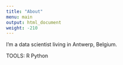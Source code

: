 ```yaml
---
title: "About"
menu: main
output: html_document
weight: -210
---
```


I'm a data scientist living in Antwerp, Belgium. 

TOOLS:
R
Python



